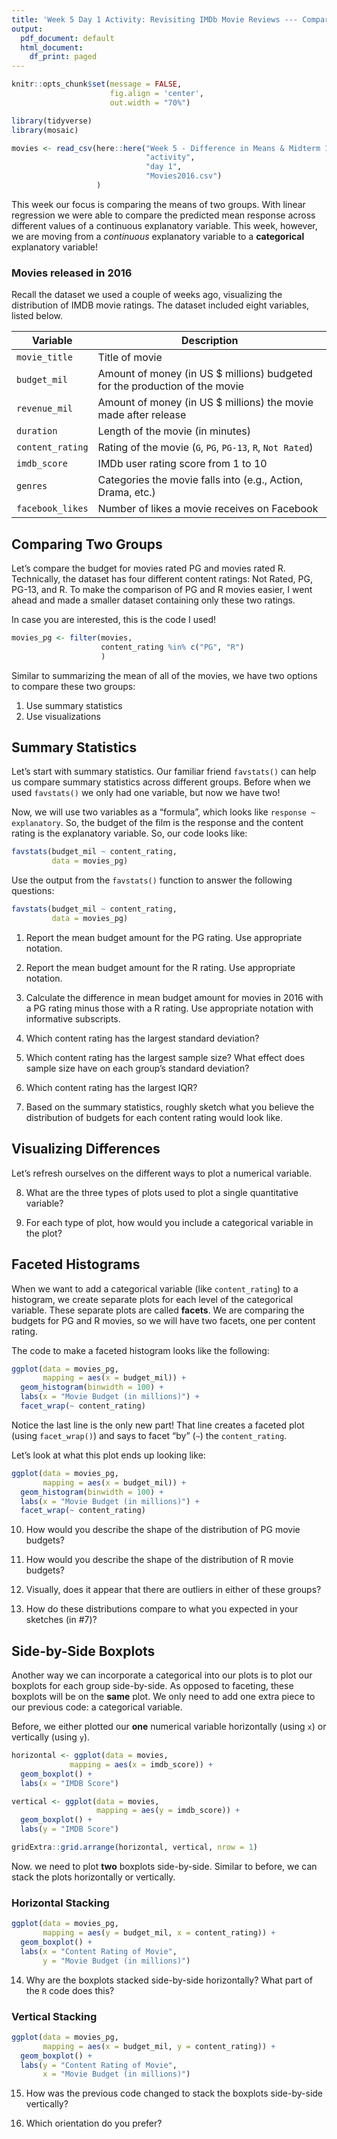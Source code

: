 ```yaml
---
title: 'Week 5 Day 1 Activity: Revisiting IMDb Movie Reviews --- Comparing Two Groups'
output:
  pdf_document: default
  html_document:
    df_print: paged
---
```


```r
knitr::opts_chunk$set(message = FALSE, 
                      fig.align = 'center', 
                      out.width = "70%")

library(tidyverse)
library(mosaic)

movies <- read_csv(here::here("Week 5 - Difference in Means & Midterm 1",
                              "activity", 
                              "day 1",
                              "Movies2016.csv")
                   )
```

This week our focus is comparing the means of two groups. With linear regression
we were able to compare the predicted mean response across different values of 
a continuous explanatory variable. This week, however, we are moving from a 
*continuous* explanatory variable to a **categorical** explanatory variable! 

### Movies released in 2016

Recall the dataset we used a couple of weeks ago, visualizing the distribution
of IMDB movie ratings. The dataset included eight variables, listed below.  

| **Variable** 	| **Description** |
|----	|-------------	|
| `movie_title` | Title of movie |
| `budget_mil` | Amount of money (in US $ millions) budgeted for the production of the movie |
| `revenue_mil` | Amount of money (in US $ millions) the movie made after release|
| `duration` | Length of the movie (in minutes)|
| `content_rating` | Rating of the movie (`G`, `PG`, `PG-13`, `R`, `Not Rated`)|
| `imdb_score` | IMDb user rating score from 1 to 10 |
| `genres` | Categories the movie falls into (e.g., Action, Drama, etc.) |
| `facebook_likes` | Number of likes a movie receives on Facebook |


## Comparing Two Groups

Let's compare the budget for movies rated PG and movies rated R. 
Technically, the dataset has four different content ratings: Not Rated, PG,
PG-13, and R. To make the comparison of PG and R movies easier, I went ahead
and made a smaller dataset containing only these two ratings.

In case you are interested, this is the code I used!

```r
movies_pg <- filter(movies, 
                    content_rating %in% c("PG", "R")
                    )
```


Similar to summarizing the mean of all of the movies, we have two options to
compare these two groups: 

1. Use summary statistics
2. Use visualizations

\newpage

## Summary Statistics

Let's start with summary statistics. Our familiar friend `favstats()` can help 
us compare summary statistics across different groups. Before when we used 
`favstats()` we only had one variable, but now we have two! 

Now, we will use two variables as a "formula", which looks like 
`response ~ explanatory`. So, the budget of the film is the response and the 
content rating is the explanatory variable. So, our code looks like: 

```r
favstats(budget_mil ~ content_rating, 
         data = movies_pg)
```

Use the output from the `favstats()` function to answer the following questions:

```r
favstats(budget_mil ~ content_rating,
         data = movies_pg)
```

\vspace{0.8in}

1. Report the mean budget amount for the PG rating.  Use appropriate notation.

\vspace{0.3in}

2. Report the mean budget amount for the R rating.  Use appropriate notation.

\vspace{0.3in}

3. Calculate the difference in mean budget amount for movies in 2016 with a PG
rating minus those with a R rating.  Use appropriate notation with informative
subscripts.

\vspace{0.8in}

4. Which content rating has the largest standard deviation? 

\vspace{0.8in}

5. Which content rating has the largest sample size? What effect does sample 
size have on each group's standard deviation?

\vspace{0.8in}

6.  Which content rating has the largest IQR?

\vspace{0.8in}

7. Based on the summary statistics, roughly sketch what you believe the
distribution of budgets for each content rating would look like. 

\vspace{2in}

## Visualizing Differences

Let's refresh ourselves on the different ways to plot a numerical variable. 

8. What are the three types of plots used to plot a single quantitative
variable?

\vspace{0.8in}

9. For each type of plot, how would you include a categorical variable in 
the plot? 

\pagebreak

## Faceted Histograms

When we want to add a categorical variable (like `content_rating`) to a
histogram, we create separate plots for each level of the categorical variable.
These separate plots are called **facets**. We are comparing the budgets for
PG and R movies, so we will have two facets, one per content rating. 

The code to make a faceted histogram looks like the following:

```r
ggplot(data = movies_pg, 
       mapping = aes(x = budget_mil)) + 
  geom_histogram(binwidth = 100) + 
  labs(x = "Movie Budget (in millions)") +
  facet_wrap(~ content_rating)
```

Notice the last line is the only new part! That line creates a faceted plot 
(using `facet_wrap()`) and says to facet "by" (`~`) the `content_rating`. 

Let's look at what this plot ends up looking like:

```r
ggplot(data = movies_pg, 
       mapping = aes(x = budget_mil)) + 
  geom_histogram(binwidth = 100) + 
  labs(x = "Movie Budget (in millions)") +
  facet_wrap(~ content_rating) 
```

10. How would you describe the shape of the distribution of PG movie budgets? 

\vspace{1in}

11. How would you describe the shape of the distribution of R movie budgets? 

\vspace{0.8in}

12. Visually, does it appear that there are outliers in either of these groups?

\vspace{0.8in}

13. How do these distributions compare to what you expected in your sketches
(in #7)?

\vspace{0.8in}

## Side-by-Side Boxplots

Another way we can incorporate a categorical into our plots is to plot our 
boxplots for each group side-by-side. As opposed to faceting, these boxplots
will be on the **same** plot. We only need to add one extra piece to our 
previous code: a categorical variable. 

Before, we either plotted our **one** numerical variable horizontally (using 
`x`) or vertically (using `y`). 

```r
horizontal <- ggplot(data = movies, 
             mapping = aes(x = imdb_score)) + 
  geom_boxplot() + 
  labs(x = "IMDB Score")

vertical <- ggplot(data = movies, 
                   mapping = aes(y = imdb_score)) + 
  geom_boxplot() + 
  labs(y = "IMDB Score")

gridExtra::grid.arrange(horizontal, vertical, nrow = 1)
```

Now. we need to plot **two** boxplots side-by-side. Similar to before, we can
stack the plots horizontally or vertically. 

\pagebreak

### Horizontal Stacking

```r
ggplot(data = movies_pg, 
       mapping = aes(y = budget_mil, x = content_rating)) +
  geom_boxplot() +
  labs(x = "Content Rating of Movie", 
       y = "Movie Budget (in millions)")
```

14. Why are the boxplots stacked side-by-side horizontally? What part of the 
`R` code does this?

\pagebreak

### Vertical Stacking

```r
ggplot(data = movies_pg, 
       mapping = aes(x = budget_mil, y = content_rating)) +
  geom_boxplot() +
  labs(y = "Content Rating of Movie", 
       x = "Movie Budget (in millions)")
```

15. How was the previous code changed to stack the boxplots side-by-side
vertically? 

\vspace{0.8in}
 
16. Which orientation do you prefer?

